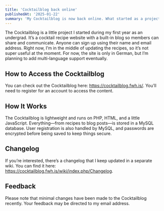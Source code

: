 ---
title: 'Cocktailblog back online'
publishedAt: '2025-01-22'
summary: 'My Cocktailblog is now back online. What started as a project is now publicly available.'
---

The Cocktailblog is a little project I started during my first year as an undergrad. It’s a cocktail recipe website with a built-in blog so members can share and communicate.
Anyone can sign up using their name and email address. Right now, I’m in the middle of updating the recipes, so it’s not super useful at the moment. For now, the site is only in German, but I’m planning to add multi-language support eventually.

## How to Access the Cocktailblog
You can check out the Cocktailblog here: https://cocktailblog.fwh.is/. You’ll need to register for an account to access the content.

## How It Works
The Cocktailblog is lightweight and runs on PHP, HTML, and a little JavaScript. Everything—from recipes to blog posts—is stored in a MySQL database. User registration is also handled by MySQL, and passwords are encrypted before being saved to keep things secure.

## Changelog
If you’re interested, there’s a changelog that I keep updated in a separate wiki. You can find it here: https://cocktailblog.fwh.is/wiki/index.php/Changelog.

## Feedback
Please note that minimal changes have been made to the Cocktailblog recently. Your feedback may be directed to my email address.

